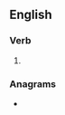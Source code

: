 ==English==

===Verb===
{{head|en|verb form}}

# {{en-third-person singular of|enslave}}

===Anagrams===
* {{anagrams|en|a=aeelnssv|Salvesen|naveless|vaneless}}